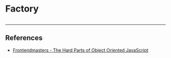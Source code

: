 # Factory


```js

```

---

## References
- [Frontendmasters - The Hard Parts of Object Oriented JavaScript](https://frontendmasters.com/workshops/javascript-hard-parts-oop/)
